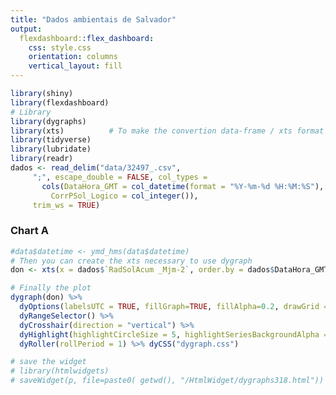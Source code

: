 ```yaml
---
title: "Dados ambientais de Salvador"
output: 
  flexdashboard::flex_dashboard:
    css: style.css
    orientation: columns
    vertical_layout: fill
---
```


```r
library(shiny)
library(flexdashboard)
# Library
library(dygraphs)
library(xts)          # To make the convertion data-frame / xts format
library(tidyverse)
library(lubridate)
library(readr)
dados <- read_delim("data/32497_.csv",
     ";", escape_double = FALSE, col_types =
       cols(DataHora_GMT = col_datetime(format = "%Y-%m-%d %H:%M:%S"),
         CorrPSol_Logico = col_integer()),
     trim_ws = TRUE)
```



### Chart A

```r
#data$datetime <- ymd_hms(data$datetime)
# Then you can create the xts necessary to use dygraph
don <- xts(x = dados$`RadSolAcum _Mjm-2`, order.by = dados$DataHora_GMT)

# Finally the plot
dygraph(don) %>%
  dyOptions(labelsUTC = TRUE, fillGraph=TRUE, fillAlpha=0.2, drawGrid = FALSE, colors="#fed26e") %>%
  dyRangeSelector() %>%
  dyCrosshair(direction = "vertical") %>%
  dyHighlight(highlightCircleSize = 5, highlightSeriesBackgroundAlpha = 0.2, hideOnMouseOut = FALSE)  %>%
  dyRoller(rollPeriod = 1) %>% dyCSS("dygraph.css")

# save the widget
# library(htmlwidgets)
# saveWidget(p, file=paste0( getwd(), "/HtmlWidget/dygraphs318.html"))
```

